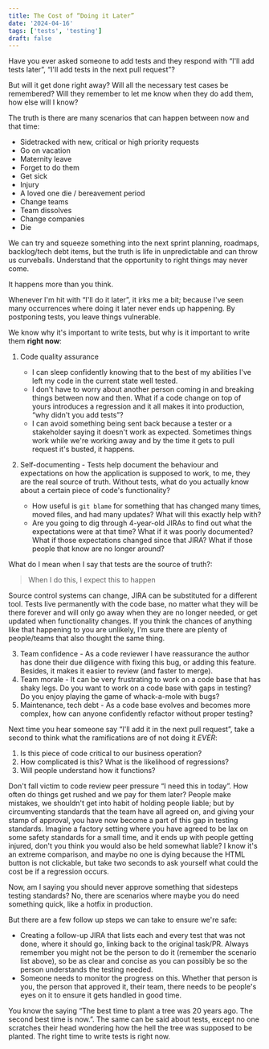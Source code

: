 ```yaml
---
title: The Cost of “Doing it Later”
date: '2024-04-16'
tags: ['tests', 'testing']
draft: false
---
```


Have you ever asked someone to add tests and they respond with “I'll add tests later”, “I'll add tests in the next pull request”?

But will it get done right away?  Will all the necessary test cases be remembered?  Will they remember
to let me know when they do add them, how else will I know?

The truth is there are many scenarios that can happen between now and that time:

- Sidetracked with new, critical or high priority requests
- Go on vacation
- Maternity leave
- Forget to do them
- Get sick
- Injury
- A loved one die / bereavement period
- Change teams
- Team dissolves
- Change companies
- Die

We can try and squeeze something into the next sprint planning, roadmaps, backlog/tech debt items, but the truth is life in unpredictable and can throw us curveballs.
Understand that the opportunity to right things may never come.

It happens more than you think.

Whenever I'm hit with “I'll do it later”, it irks me a bit; because I've seen many occurrences where doing it later never ends up happening.
By postponing tests, you leave things vulnerable.

We know why it's important to write tests, but why is it important to write them **right now**:

1. Code quality assurance
    - I can sleep confidently knowing that to the best of my abilities I've left my code in the current state well tested.
    - I don't have to worry about another person coming in and breaking things between now and then. What if a code change on top of yours introduces a regression and it all makes it into production, “why didn't you add tests”?
    - I can avoid something being sent back because a tester or a stakeholder saying it doesn't work as expected. Sometimes things work while we're working away and by the time it gets to pull request it's busted, it happens.

2. Self-documenting - Tests help document the behaviour and expectations on how the application is supposed to work, to me, they are the real source of truth.
Without tests, what do you actually know about a certain piece of code's functionality?
    - How useful is `git blame` for something that has changed many times, moved files, and had many updates?  What will this exactly help with?
    - Are you going to dig through 4-year-old JIRAs to find out what the expectations were at that time? What if it was poorly documented? What if those expectations changed since that JIRA? What if those people that know are no longer around?

What do I mean when I say that tests are the source of truth?:

> When I do this, I expect this to happen

Source control systems can change, JIRA can be substituted for a different tool. Tests live permanently with the code base, no matter what they will be there forever and
will only go away when they are no longer needed, or get updated when functionality changes.
If you think the chances of anything like that happening to you are unlikely, I'm sure there are plenty of people/teams that also thought the same thing.

3. Team confidence - As a code reviewer I have reassurance the author has done their due diligence with fixing this bug, or adding this feature. Besides, it makes it easier to review (and faster to merge).
4. Team morale - It can be very frustrating to work on a code base that has shaky legs. Do you want to work on a code base with gaps in testing? Do you enjoy playing the game of whack-a-mole with bugs?
5. Maintenance, tech debt - As a code base evolves and becomes more complex, how can anyone confidently refactor without proper testing?

Next time you hear someone say “I'll add it in the next pull request”, take a second to think what the ramifications are of not doing it *EVER*:
1. Is this piece of code critical to our business operation?
2. How complicated is this? What is the likelihood of regressions?
3. Will people understand how it functions?

Don't fall victim to code review peer pressure “I need this in today”. How often do things get rushed and we pay for them later?
People make mistakes, we shouldn't get into habit of holding people liable; but by circumventing standards that the team have all agreed on,
and giving your stamp of approval, you have now become a part of this gap in testing standards.
Imagine a factory setting where you have agreed to be lax on some safety standards for a small time, and it ends up with people getting injured, don't you think you would also be held somewhat liable?
I know it's an extreme comparison, and maybe no one is dying because the HTML button is not clickable, but take two seconds to ask yourself what could the cost be if a regression occurs.

Now, am I saying you should never approve something that sidesteps testing standards?  No, there are scenarios where maybe you do need something quick, like a hotfix in production.

But there are a few follow up steps we can take to ensure we're safe:
- Creating a follow-up JIRA that lists each and every test that was not done, where it should go, linking back to the original task/PR. Always remember you might not be the person to do it (remember the scenario list above), so
be as clear and concise as you can possibly be so the person understands the testing needed.
- Someone needs to monitor the progress on this. Whether that person is you, the person that approved it, their team, there needs to be people's eyes on it to ensure it gets handled in good time.

You know the saying “The best time to plant a tree was 20 years ago. The second best time is now.”. The same can be said about tests, except no one scratches their
head wondering how the hell the tree was supposed to be planted.  The right time to write tests is right now.
